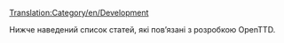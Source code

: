 [[Translation:Category/en/Development]]

Нижче наведений список статей, які пов’язані з розробкою OpenTTD.

{{uk/Основна стаття}}